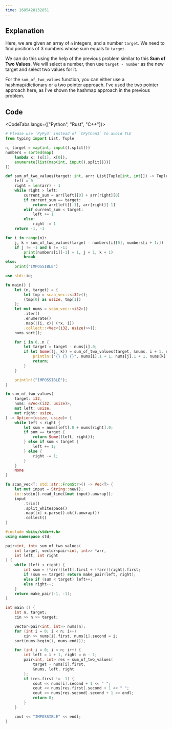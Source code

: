 ```yaml
---
time: 1685428132851
---
```


## Explanation



Here, we are given an array of `n` integers, and a number `target`. We need to find positions of 3 numbers whose sum equals to `target`.



We can do this using the help of the previous problem similar to this **Sum of Two Values**. We will select a number, then use `target - number` as the new target and select two values for it.



For the `sum_of_two_values` function, you can either use a hashmap/dictionary or a two pointer approach. I've used the two pointer approach here, as I've shown the hashmap approach in the previous problem.

## Code



<CodeTabs langs={["Python", "Rust", "C++"]}>

```python
# Please use `PyPy3` instead of `CPython3` to avoid TLE
from typing import List, Tuple

n, target = map(int, input().split())
numbers = sorted(map(
    lambda x: (x[1], x[0]),
    enumerate(list(map(int, input().split())))
))

def sum_of_two_values(target: int, arr: List[Tuple[int, int]]) -> Tuple[int, int]:
    left = 0
    right = len(arr) - 1
    while right > left:
        current_sum = arr[left][0] + arr[right][0]
        if current_sum == target:
            return arr[left][-1], arr[right][-1]
        elif current_sum < target:
            left += 1
        else:
            right -= 1
    return -1, -1

for i in range(n):
    j, k = sum_of_two_values(target - numbers[i][0], numbers[i + 1:])
    if j != -1 and k != -1:
        print(numbers[i][-1] + 1, j + 1, k + 1)
        break
else:
    print("IMPOSSIBLE")
```

```rust
use std::io;

fn main() {
    let (n, target) = {
        let tmp = scan_vec::<i32>();
        (tmp[0] as usize, tmp[1])
    };
    let mut nums = scan_vec::<i32>()
        .iter()
        .enumerate()
        .map(|(i, x)| (*x, i))
        .collect::<Vec<(i32, usize)>>();
    nums.sort();

    for i in 0..n {
        let target = target - nums[i].0;
        if let Some((j, k)) = sum_of_two_values(target, &nums, i + 1, n - 1) {
            println!("{} {} {}", nums[i].1 + 1, nums[j].1 + 1, nums[k].1 + 1);
            return;
        }
    }

    println!("IMPOSSIBLE");
}

fn sum_of_two_values(
    target: i32,
    nums: &Vec<(i32, usize)>,
    mut left: usize,
    mut right: usize,
) -> Option<(usize, usize)> {
    while left < right {
        let sum = nums[left].0 + nums[right].0;
        if sum == target {
            return Some((left, right));
        } else if sum < target {
            left += 1;
        } else {
            right -= 1;
        }
    }
    None
}

fn scan_vec<T: std::str::FromStr>() -> Vec<T> {
    let mut input = String::new();
    io::stdin().read_line(&mut input).unwrap();
    input
        .trim()
        .split_whitespace()
        .map(|x| x.parse().ok().unwrap())
        .collect()
}
```

```cpp
#include <bits/stdc++.h>
using namespace std;

pair<int, int> sum_of_two_values(
    int target, vector<pair<int, int>> *arr,
    int left, int right
) {
    while (left < right) {
        int sum = (*arr)[left].first + (*arr)[right].first;
        if (sum == target) return make_pair(left, right);
        else if (sum < target) left++;
        else right--;
    }
    return make_pair(-1, -1);
}

int main () {
    int n, target;
    cin >> n >> target;

    vector<pair<int, int>> nums(n);
    for (int i = 0; i < n; i++)
        cin >> nums[i].first, nums[i].second = i;
    sort(nums.begin(), nums.end());

    for (int i = 0; i < n; i++) {
        int left = i + 1, right = n - 1;
        pair<int, int> res = sum_of_two_values(
            target - nums[i].first,
            &nums, left, right
        );
        if (res.first != -1) {
            cout << nums[i].second + 1 << " ";
            cout << nums[res.first].second + 1 << " ";
            cout << nums[res.second].second + 1 << endl;
            return 0;
        }
    }

    cout << "IMPOSSIBLE" << endl;
}
```

</CodeTabs>
